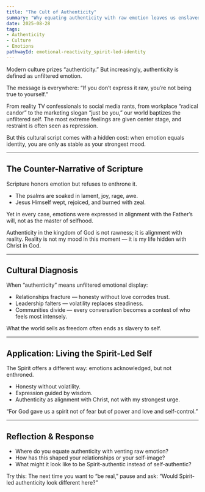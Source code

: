 ```yaml
---
title: "The Cult of Authenticity"
summary: "Why equating authenticity with raw emotion leaves us enslaved."
date: 2025-08-28
tags:
- Authenticity
- Culture
- Emotions
pathwayId: emotional-reactivity_spirit-led-identity
---
```



Modern culture prizes “authenticity.” But increasingly, authenticity is defined as unfiltered emotion.

The message is everywhere: “If you don’t express it raw, you’re not being true to yourself.”

From reality TV confessionals to social media rants, from workplace “radical candor” to the marketing slogan “just be you,” our world baptizes the unfiltered self. The most extreme feelings are given center stage, and restraint is often seen as repression.

But this cultural script comes with a hidden cost: when emotion equals identity, you are only as stable as your strongest mood.

---

## The Counter-Narrative of Scripture

Scripture honors emotion but refuses to enthrone it.
- The psalms are soaked in lament, joy, rage, awe.
- Jesus Himself wept, rejoiced, and burned with zeal.

Yet in every case, emotions were expressed in alignment with the Father’s will, not as the master of selfhood.

Authenticity in the kingdom of God is not rawness; it is alignment with reality. Reality is not my mood in this moment — it is my life hidden with Christ in God.

---

## Cultural Diagnosis

When “authenticity” means unfiltered emotional display:
- Relationships fracture — honesty without love corrodes trust.
- Leadership falters — volatility replaces steadiness.
- Communities divide — every conversation becomes a contest of who feels most intensely.

What the world sells as freedom often ends as slavery to self.

---

## Application: Living the Spirit-Led Self

The Spirit offers a different way: emotions acknowledged, but not enthroned.
- Honesty without volatility.
- Expression guided by wisdom.
- Authenticity as alignment with Christ, not with my strongest urge.

<Scripture refText="2 Timothy 1:7">
  “For God gave us a spirit not of fear but of power and love and self-control.”
</Scripture>

---

## Reflection & Response

- Where do you equate authenticity with venting raw emotion?
- How has this shaped your relationships or your self-image?
- What might it look like to be Spirit-authentic instead of self-authentic?

Try this: The next time you want to “be real,” pause and ask:
“Would Spirit-led authenticity look different here?”


